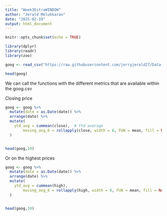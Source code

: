 ```yaml
---
title: "Week3EstraWINDOW"
author: "Jerald Melukkaran"
date: "2025-02-19"
output: html_document
---
```


```r
knitr::opts_chunk$set(echo = TRUE)

library(dplyr)
library(readr)
library(zoo)
```



```r
goog <- read_csv("https://raw.githubusercontent.com/jerryjerald27/Data-607/refs/heads/main/Week3Assignment/goog.csv")

head(goog)

```


We can call the functions with the different metrics that are available within the goog.csv 

Closing price
```r
goog <- goog %>%
  mutate(date = as.Date(date)) %>%
  arrange(date) %>%
  mutate(
    ytd_avg = cummean(close),  # Ytd average
        moving_avg_6 = rollapply(close, width = 6, FUN = mean, fill = NA, align = "right", partial = TRUE)  # 6-day moving average without NA 
  )


head(goog,10)
```

Or on the highest prices 

```r
goog <- goog %>%
  mutate(date = as.Date(date)) %>%
  arrange(date) %>%
  mutate(
    ytd_avg = cummean(high),  
        moving_avg_6 = rollapply(high, width = 6, FUN = mean, fill = NA, align = "right", partial = TRUE) 
  )


head(goog,10)
```



